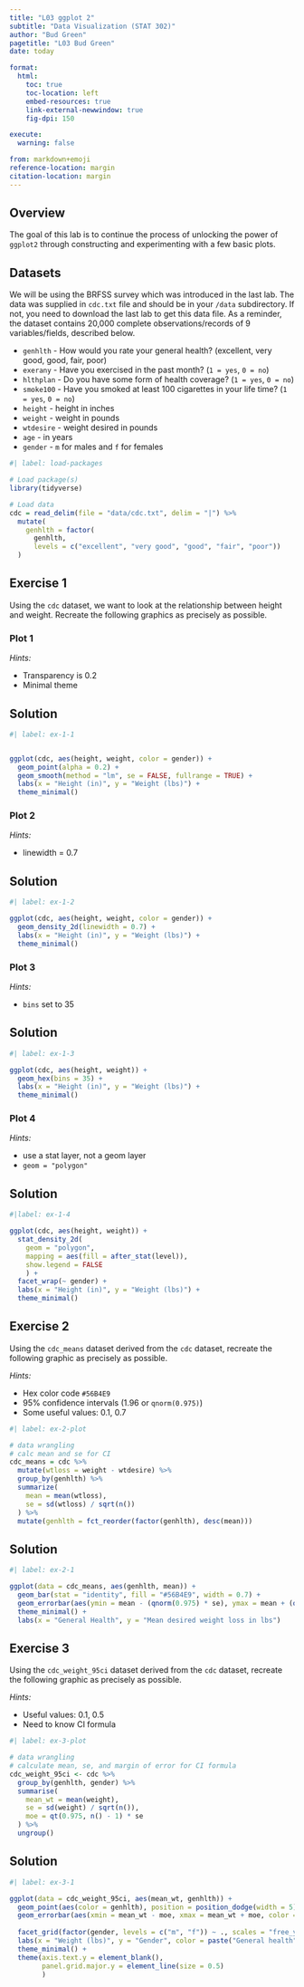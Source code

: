 ---
title: "L03 ggplot 2"
subtitle: "Data Visualization (STAT 302)" 
author: "Bud Green"
pagetitle: "L03 Bud Green"
date: today

format:
  html:
    toc: true
    toc-location: left
    embed-resources: true
    link-external-newwindow: true
    fig-dpi: 150

execute:
  warning: false

from: markdown+emoji
reference-location: margin
citation-location: margin
---


## Overview

The goal of this lab is to continue the process of unlocking the power of `ggplot2` through constructing and experimenting with a few basic plots.

## Datasets

We will be using the BRFSS survey which was introduced in the last lab. The data was supplied in `cdc.txt` file and should be in your `/data` subdirectory. If not, you need to download the last lab to get this data file. As a reminder, the dataset contains 20,000 complete observations/records of 9 variables/fields, described below.

* `genhlth` - How would you rate your general health? (excellent, very good, good, fair, poor)
* `exerany` - Have you exercised in the past month? (`1 = yes`, `0 = no`) 
* `hlthplan` - Do you have some form of health coverage? (`1 = yes`, `0 = no`) 
* `smoke100` - Have you smoked at least 100 cigarettes in your life time? (`1 = yes`, `0 = no`) 
* `height` -  height in inches
* `weight` - weight in pounds
* `wtdesire` - weight desired in pounds
* `age` - in years
* `gender` - `m` for males and `f` for females

```{r warning=FALSE, message=FALSE, include=FALSE}
#| label: load-packages

# Load package(s)
library(tidyverse)

# Load data
cdc = read_delim(file = "data/cdc.txt", delim = "|") %>% 
  mutate(
    genhlth = factor(
      genhlth,
      levels = c("excellent", "very good", "good", "fair", "poor"))
  )
```

## Exercise 1

Using the `cdc` dataset, we want to look at the relationship between height and weight. Recreate the following graphics as precisely as possible.

### Plot 1

*Hints:*

- Transparency is 0.2
- Minimal theme

::: {.callout-tip icon="false"}
## Solution

```{r}
#| label: ex-1-1


ggplot(cdc, aes(height, weight, color = gender)) +
  geom_point(alpha = 0.2) +
  geom_smooth(method = "lm", se = FALSE, fullrange = TRUE) +
  labs(x = "Height (in)", y = "Weight (lbs)") +
  theme_minimal()
```

:::

### Plot 2

*Hints:*

- linewidth = 0.7

::: {.callout-tip icon="false"}
## Solution

```{r}
#| label: ex-1-2

ggplot(cdc, aes(height, weight, color = gender)) +
  geom_density_2d(linewidth = 0.7) +
  labs(x = "Height (in)", y = "Weight (lbs)") +
  theme_minimal()
```

:::

### Plot 3

*Hints:*

- `bins` set to 35

::: {.callout-tip icon="false"}
## Solution

```{r}
#| label: ex-1-3

ggplot(cdc, aes(height, weight)) +
  geom_hex(bins = 35) +
  labs(x = "Height (in)", y = "Weight (lbs)") +
  theme_minimal()
```
:::

### Plot 4

*Hints:*

- use a stat layer, not a geom layer
- `geom = "polygon"` 

::: {.callout-tip icon="false"}
## Solution
```{r}
#|label: ex-1-4

ggplot(cdc, aes(height, weight)) +
  stat_density_2d(
    geom = "polygon",
    mapping = aes(fill = after_stat(level)),
    show.legend = FALSE
    ) +
  facet_wrap(~ gender) +
  labs(x = "Height (in)", y = "Weight (lbs)") +
  theme_minimal()
```

:::

## Exercise 2

Using the `cdc_means` dataset derived from the `cdc` dataset, recreate the following graphic as precisely as possible.

*Hints:*

- Hex color code `#56B4E9`
- 95% confidence intervals (1.96 or `qnorm(0.975)`)
- Some useful values: 0.1, 0.7


```{r} 
#| label: ex-2-plot

# data wrangling
# calc mean and se for CI
cdc_means = cdc %>% 
  mutate(wtloss = weight - wtdesire) %>% 
  group_by(genhlth) %>%
  summarize(
    mean = mean(wtloss),
    se = sd(wtloss) / sqrt(n())
  ) %>% 
  mutate(genhlth = fct_reorder(factor(genhlth), desc(mean)))
```


::: {.callout-tip icon="false"}
## Solution
```{r}
#| label: ex-2-1

ggplot(data = cdc_means, aes(genhlth, mean)) +
  geom_bar(stat = "identity", fill = "#56B4E9", width = 0.7) +
  geom_errorbar(aes(ymin = mean - (qnorm(0.975) * se), ymax = mean + (qnorm(0.975) * se)), width = 0.1) +
  theme_minimal() +
  labs(x = "General Health", y = "Mean desired weight loss in lbs")
```

:::

## Exercise 3

Using the `cdc_weight_95ci` dataset derived from the `cdc` dataset, recreate the following graphic as precisely as possible.

*Hints:*

- Useful values: 0.1, 0.5
- Need to know CI formula

```{r}
#| label: ex-3-plot

# data wrangling
# calculate mean, se, and margin of error for CI formula
cdc_weight_95ci <- cdc %>% 
  group_by(genhlth, gender) %>% 
  summarise(
    mean_wt = mean(weight),
    se = sd(weight) / sqrt(n()),
    moe = qt(0.975, n() - 1) * se
  ) %>% 
  ungroup()
```


::: {.callout-tip icon="false"}
## Solution

```{r}
#| label: ex-3-1

ggplot(data = cdc_weight_95ci, aes(mean_wt, genhlth)) +
  geom_point(aes(color = genhlth), position = position_dodge(width = 5)) +
  geom_errorbar(aes(xmin = mean_wt - moe, xmax = mean_wt + moe, color = genhlth), width = 0.1) +
  
  facet_grid(factor(gender, levels = c("m", "f")) ~ ., scales = "free_y", switch = "y") +
  labs(x = "Weight (lbs)", y = "Gender", color = paste("General health", "\n(self reported)")) +
  theme_minimal() +
  theme(axis.text.y = element_blank(),
        panel.grid.major.y = element_line(size = 0.5)
        )
```
:::
